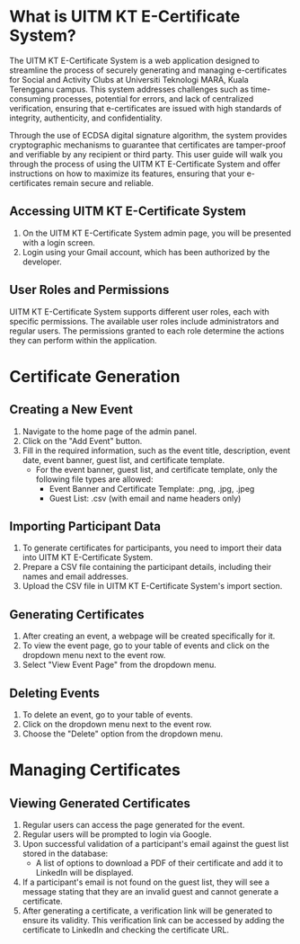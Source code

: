 # What is UITM KT E-Certificate System?

The UITM KT E-Certificate System is a web application designed to streamline the process of securely generating and managing e-certificates for Social and Activity Clubs at Universiti Teknologi MARA, Kuala Terengganu campus. This system addresses challenges such as time-consuming processes, potential for errors, and lack of centralized verification, ensuring that e-certificates are issued with high standards of integrity, authenticity, and confidentiality.

Through the use of ECDSA digital signature algorithm, the system provides cryptographic mechanisms to guarantee that certificates are tamper-proof and verifiable by any recipient or third party. This user guide will walk you through the process of using the UITM KT E-Certificate System and offer instructions on how to maximize its features, ensuring that your e-certificates remain secure and reliable.
## Accessing UITM KT E-Certificate System

1. On the UITM KT E-Certificate System admin page, you will be presented with a login screen.
2. Login using your Gmail account, which has been authorized by the developer.

## User Roles and Permissions

UITM KT E-Certificate System supports different user roles, each with specific permissions. The available user roles include administrators and regular users. The permissions granted to each role determine the actions they can perform within the application.

# Certificate Generation

## Creating a New Event

1. Navigate to the home page of the admin panel.
2. Click on the "Add Event" button.
3. Fill in the required information, such as the event title, description, event date, event banner, guest list, and certificate template.
   - For the event banner, guest list, and certificate template, only the following file types are allowed:
     - Event Banner and Certificate Template: .png, .jpg, .jpeg
     - Guest List: .csv (with email and name headers only)

## Importing Participant Data

1. To generate certificates for participants, you need to import their data into UITM KT E-Certificate System.
2. Prepare a CSV file containing the participant details, including their names and email addresses.
3. Upload the CSV file in UITM KT E-Certificate System's import section.

## Generating Certificates

1. After creating an event, a webpage will be created specifically for it.
2. To view the event page, go to your table of events and click on the dropdown menu next to the event row.
3. Select "View Event Page" from the dropdown menu.

## Deleting Events

1. To delete an event, go to your table of events.
2. Click on the dropdown menu next to the event row.
3. Choose the "Delete" option from the dropdown menu.

# Managing Certificates

## Viewing Generated Certificates

1. Regular users can access the page generated for the event.
2. Regular users will be prompted to login via Google.
3. Upon successful validation of a participant's email against the guest list stored in the database:
   - A list of options to download a PDF of their certificate and add it to LinkedIn will be displayed.
4. If a participant's email is not found on the guest list, they will see a message stating that they are an invalid guest and cannot generate a certificate.
5. After generating a certificate, a verification link will be generated to ensure its validity. This verification link can be accessed by adding the certificate to LinkedIn and checking the certificate URL.
